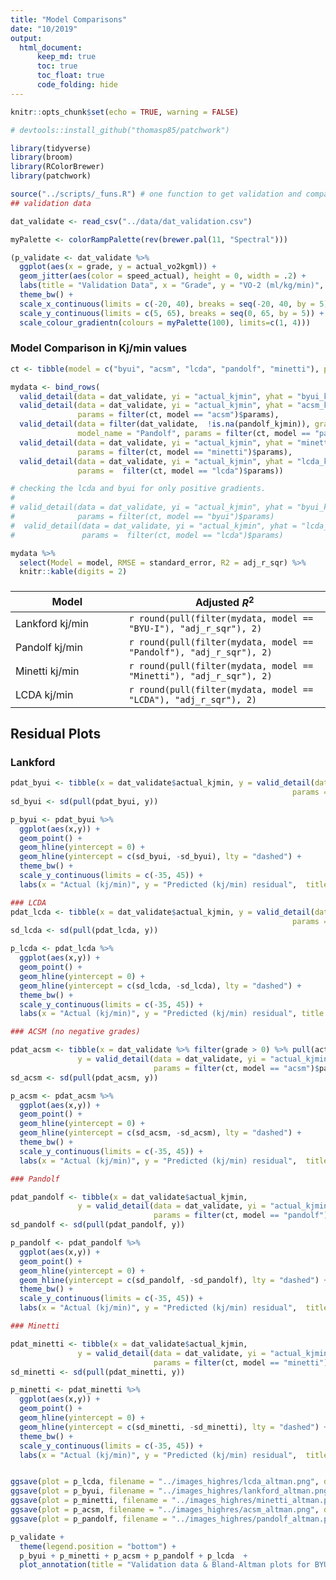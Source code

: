 ```yaml
---
title: "Model Comparisons"
date: "10/2019"
output: 
  html_document:
      keep_md: true
      toc: true
      toc_float: true
      code_folding: hide
---
```


```r
knitr::opts_chunk$set(echo = TRUE, warning = FALSE)
```

```r
# devtools::install_github("thomasp85/patchwork")

library(tidyverse)
library(broom)
library(RColorBrewer)
library(patchwork)

source("../scripts/_funs.R") # one function to get validation and comparison metrics `valid_detail`
## validation data

dat_validate <- read_csv("../data/dat_validation.csv")


```


```r

myPalette <- colorRampPalette(rev(brewer.pal(11, "Spectral")))

(p_validate <- dat_validate %>% 
  ggplot(aes(x = grade, y = actual_vo2kgml)) +
  geom_jitter(aes(color = speed_actual), height = 0, width = .2) +
  labs(title = "Validation Data", x = "Grade", y = "VO-2 (ml/kg/min)", color = "Speed (mph)") +
  theme_bw() +
  scale_x_continuous(limits = c(-20, 40), breaks = seq(-20, 40, by = 5)) +
  scale_y_continuous(limits = c(5, 65), breaks = seq(0, 65, by = 5)) +
  scale_colour_gradientn(colours = myPalette(100), limits=c(1, 4)))
```



### Model Comparison in Kj/min values

```r

ct <- tibble(model = c("byui", "acsm", "lcda", "pandolf", "minetti"), params = c(6, 3, 4, 4, 2))

mydata <- bind_rows(
  valid_detail(data = dat_validate, yi = "actual_kjmin", yhat = "byui_kjmin", model_name = "BYU-I", params = filter(ct, model == "byui")$params),
  valid_detail(data = dat_validate, yi = "actual_kjmin", yhat = "acsm_kjmin", grade_filter = 0, model_name = "ACSM", 
               params = filter(ct, model == "acsm")$params),
  valid_detail(data = filter(dat_validate,  !is.na(pandolf_kjmin)), grade_filter = 0, yi = "actual_kjmin", yhat = "pandolf_kjmin", 
               model_name = "Pandolf", params = filter(ct, model == "pandolf")$params),
  valid_detail(data = dat_validate, yi = "actual_kjmin", yhat = "minetti_kjmin", model_name = "Minetti", 
               params = filter(ct, model == "minetti")$params),
  valid_detail(data = dat_validate, yi = "actual_kjmin", yhat = "lcda_kjmin", model_name = "LCDA", 
               params =  filter(ct, model == "lcda")$params))

# checking the lcda and byui for only positive gradients.
# 
# valid_detail(data = dat_validate, yi = "actual_kjmin", yhat = "byui_kjmin", model_name = "BYU-I", grade_filter = 0,
#              params = filter(ct, model == "byui")$params)
#  valid_detail(data = dat_validate, yi = "actual_kjmin", yhat = "lcda_kjmin", model_name = "LCDA", grade_filter = 0,
#               params =  filter(ct, model == "lcda")$params)

```

```r
mydata %>%
  select(Model = model, RMSE = standard_error, R2 = adj_r_sqr) %>%
  knitr::kable(digits = 2)
```


### 

| Model    | Adjusted $R^2$ |
|--------- |----------------|
|Lankford kj/min | `r round(pull(filter(mydata, model == "BYU-I"), "adj_r_sqr"), 2)`|
|Pandolf kj/min| `r round(pull(filter(mydata, model == "Pandolf"), "adj_r_sqr"), 2)`|
|Minetti kj/min | `r round(pull(filter(mydata, model == "Minetti"), "adj_r_sqr"), 2)`|
|LCDA kj/min | `r round(pull(filter(mydata, model == "LCDA"), "adj_r_sqr"), 2)`|



## Residual Plots

### Lankford

```r

pdat_byui <- tibble(x = dat_validate$actual_kjmin, y = valid_detail(data = dat_validate, yi = "actual_kjmin", yhat = "byui_kjmin", 
                                                               params =  filter(ct, model == "byui")$params, resid_out = TRUE))
sd_byui <- sd(pull(pdat_byui, y))

p_byui <- pdat_byui %>%
  ggplot(aes(x,y)) +
  geom_point() +
  geom_hline(yintercept = 0) +
  geom_hline(yintercept = c(sd_byui, -sd_byui), lty = "dashed") +
  theme_bw() +
  scale_y_continuous(limits = c(-35, 45)) +
  labs(x = "Actual (kj/min)", y = "Predicted (kj/min) residual",  title = "Lankford model")

### LCDA
pdat_lcda <- tibble(x = dat_validate$actual_kjmin, y = valid_detail(data = dat_validate, yi = "actual_kjmin", yhat = "lcda_kjmin", 
                                                               params = filter(ct, model == "lcda")$params, resid_out = TRUE))
sd_lcda <- sd(pull(pdat_lcda, y))

p_lcda <- pdat_lcda %>%
  ggplot(aes(x,y)) +
  geom_point() +
  geom_hline(yintercept = 0) +
  geom_hline(yintercept = c(sd_lcda, -sd_lcda), lty = "dashed") +
  theme_bw() +
  scale_y_continuous(limits = c(-35, 45)) +
  labs(x = "Actual (kj/min)", y = "Predicted (kj/min) residual", title = "LCDA model")

### ACSM (no negative grades)

pdat_acsm <- tibble(x = dat_validate %>% filter(grade > 0) %>% pull(actual_kjmin), 
               y = valid_detail(data = dat_validate, yi = "actual_kjmin", yhat = "acsm_kjmin", grade_filter = 0,
                                params = filter(ct, model == "acsm")$params, resid_out = TRUE))
sd_acsm <- sd(pull(pdat_acsm, y))

p_acsm <- pdat_acsm %>%
  ggplot(aes(x,y)) +
  geom_point() +
  geom_hline(yintercept = 0) +
  geom_hline(yintercept = c(sd_acsm, -sd_acsm), lty = "dashed") +
  theme_bw() +
  scale_y_continuous(limits = c(-35, 45)) +
  labs(x = "Actual (kj/min)", y = "Predicted (kj/min) residual",  title = "ACSM model")

### Pandolf

pdat_pandolf <- tibble(x = dat_validate$actual_kjmin, 
               y = valid_detail(data = dat_validate, yi = "actual_kjmin", yhat = "pandolf_kjmin", 
                                params = filter(ct, model == "pandolf")$params, resid_out = TRUE), grade_filter = 0)
sd_pandolf <- sd(pull(pdat_pandolf, y))

p_pandolf <- pdat_pandolf %>%
  ggplot(aes(x,y)) +
  geom_point() +
  geom_hline(yintercept = 0) +
  geom_hline(yintercept = c(sd_pandolf, -sd_pandolf), lty = "dashed") +
  theme_bw() +
  scale_y_continuous(limits = c(-35, 45)) +
  labs(x = "Actual (kj/min)", y = "Predicted (kj/min) residual",  title = "Pandolf model")

### Minetti

pdat_minetti <- tibble(x = dat_validate$actual_kjmin, 
               y = valid_detail(data = dat_validate, yi = "actual_kjmin", yhat = "minetti_kjmin", 
                                params = filter(ct, model == "minetti")$params, resid_out = TRUE))
sd_minetti <- sd(pull(pdat_minetti, y))

p_minetti <- pdat_minetti %>%
  ggplot(aes(x,y)) +
  geom_point() +
  geom_hline(yintercept = 0) +
  geom_hline(yintercept = c(sd_minetti, -sd_minetti), lty = "dashed") +
  theme_bw() +
  scale_y_continuous(limits = c(-35, 45)) +
  labs(x = "Actual (kj/min)", y = "Predicted (kj/min) residual",  title = "Minetti model")


ggsave(plot = p_lcda, filename = "../images_highres/lcda_altman.png", dpi = 300, width = 5, height = 5)
ggsave(plot = p_byui, filename = "../images_highres/lankford_altman.png", dpi = 300, width = 5, height = 5)
ggsave(plot = p_minetti, filename = "../images_highres/minetti_altman.png", dpi = 300, width = 5, height = 5)
ggsave(plot = p_acsm, filename = "../images_highres/acsm_altman.png", dpi = 300, width = 5, height = 5)
ggsave(plot = p_pandolf, filename = "../images_highres/pandolf_altman.png", dpi = 300, width = 5, height = 5)

```


```r
p_validate + 
  theme(legend.position = "bottom") + 
  p_byui + p_minetti + p_acsm + p_pandolf + p_lcda  + 
  plot_annotation(title = "Validation data & Bland-Altman plots for BYU-I, Minetti, ACSM, Pandolf, and LCDA models")
```
